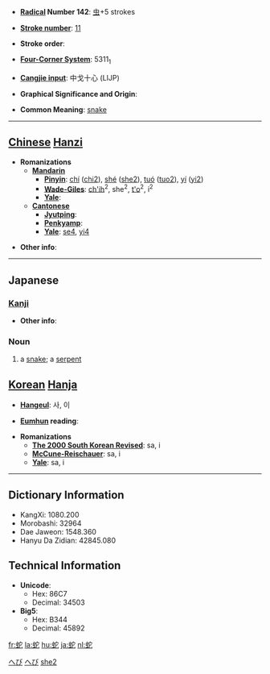 * '''[[Wiktionary:Chinese radical index| Radical]] Number 142''': [[Wiktionary:Chinese radical index 虫|虫]]+5 strokes

* '''[[Wiktionary:Chinese total strokes index|Stroke number]]''': [[Wiktionary:Chinese total strokes index 11|11]]

* '''Stroke order''': 

* '''[[Wiktionary:Chinese four corner index|Four-Corner System]]''': 5311<sub>1</sub>

* '''[[Wiktionary:Chinese Cangjie index|Cangjie input]]''': 中戈十心 (LIJP)

* '''Graphical Significance and Origin''': 

* '''Common Meaning''': [[snake]]

----

== [[Chinese]] [[Hanzi]] ==

* '''Romanizations'''
** '''[[Mandarin]]'''
*** '''[[Pinyin]]''': [[chí]] ([[chi2]]), [[shé]] ([[she2]]), [[tuó]] ([[tuo2]]), [[yí]] ([[yi2]])
*** '''[[Wade-Giles]]''': [[ch'ih]]<sup>2</sup>, she<sup>2</sup>, [[t'o]]<sup>2</sup>, i<sup>2</sup>
*** '''[[Yale]]''': 
** '''[[Cantonese]]'''
*** '''[[Jyutping]]''':
*** '''[[Penkyamp]]''': 
*** '''[[Yale]]''': [[se4]], [[yi4]]

* '''Other info''': 

----

== Japanese ==
[[Category:1000_Japanese_basic_words|へび]]
[[Category:Japanese language|へび]]
=== [[Kanji]] ===
{{kanji
|[[じゃ]] (ja), [[い]] (i), [[だ]] (da)
|[[へび]] (hebi), [[くちなわ]] (kuchinawa)
}}

* '''Other info''':  

=== Noun ===
{{janoun|へび|hebi}}
# a [[snake]]; a [[serpent]]

== [[Korean]] [[Hanja]] ==

* '''[[Hangeul]]''': 사, 이

* '''[[Eumhun]] reading''': 

* '''Romanizations'''
** '''[[The 2000 South Korean Revised Romanization|The 2000 South Korean Revised]]''': sa, i
** '''[[McCune-Reischauer]]''': sa, i
** '''[[Yale]]''': sa, i

----

== Dictionary Information ==

* KangXi: 1080.200
* Morobashi: 32964
* Dae Jaweon: 1548.360
* Hanyu Da Zidian: 42845.080

== Technical Information ==

* '''Unicode''':
** Hex: 86C7
** Decimal: 34503
* '''Big5''':
** Hex: B344
** Decimal: 45892
[[fr:蛇]]
[[la:蛇]]
[[hu:蛇]]
[[ja:蛇]]
[[nl:蛇]]

[[Category:zh:Reptiles|she2]]